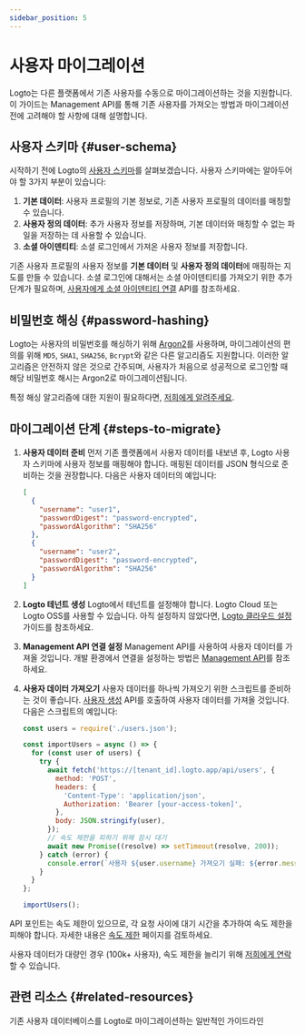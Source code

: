 ```yaml
---
sidebar_position: 5
---
```


# 사용자 마이그레이션

Logto는 다른 플랫폼에서 기존 사용자를 수동으로 마이그레이션하는 것을 지원합니다. 이 가이드는 Management API를 통해 기존 사용자를 가져오는 방법과 마이그레이션 전에 고려해야 할 사항에 대해 설명합니다.

## 사용자 스키마 \{#user-schema}

시작하기 전에 Logto의 [사용자 스키마](/user-management/user-data/#user-profile)를 살펴보겠습니다. 사용자 스키마에는 알아두어야 할 3가지 부분이 있습니다:

1. **기본 데이터**: 사용자 프로필의 기본 정보로, 기존 사용자 프로필의 데이터를 매칭할 수 있습니다.
2. **사용자 정의 데이터**: 추가 사용자 정보를 저장하며, 기본 데이터와 매칭할 수 없는 파일을 저장하는 데 사용할 수 있습니다.
3. **소셜 아이덴티티**: 소셜 로그인에서 가져온 사용자 정보를 저장합니다.

기존 사용자 프로필의 사용자 정보를 **기본 데이터** 및 **사용자 정의 데이터**에 매핑하는 지도를 만들 수 있습니다. 소셜 로그인에 대해서는 소셜 아이덴티티를 가져오기 위한 추가 단계가 필요하며, [사용자에게 소셜 아이덴티티 연결](https://openapi.logto.io/operation/operation-createuseridentity) API를 참조하세요.

## 비밀번호 해싱 \{#password-hashing}

Logto는 사용자의 비밀번호를 해싱하기 위해 [Argon2](https://en.wikipedia.org/wiki/Argon2)를 사용하며, 마이그레이션의 편의를 위해 `MD5`, `SHA1`, `SHA256`, `Bcrypt`와 같은 다른 알고리즘도 지원합니다. 이러한 알고리즘은 안전하지 않은 것으로 간주되며, 사용자가 처음으로 성공적으로 로그인할 때 해당 비밀번호 해시는 Argon2로 마이그레이션됩니다.

특정 해싱 알고리즘에 대한 지원이 필요하다면, [저희에게 알려주세요](https://logto.io/contact).

## 마이그레이션 단계 \{#steps-to-migrate}

1.  **사용자 데이터 준비**
    먼저 기존 플랫폼에서 사용자 데이터를 내보낸 후, Logto 사용자 스키마에 사용자 정보를 매핑해야 합니다. 매핑된 데이터를 JSON 형식으로 준비하는 것을 권장합니다. 다음은 사용자 데이터의 예입니다:

    ```json
    [
      {
        "username": "user1",
        "passwordDigest": "password-encrypted",
        "passwordAlgorithm": "SHA256"
      },
      {
        "username": "user2",
        "passwordDigest": "password-encrypted",
        "passwordAlgorithm": "SHA256"
      }
    ]
    ```

2.  **Logto 테넌트 생성**
    Logto에서 테넌트를 설정해야 합니다. Logto Cloud 또는 Logto OSS를 사용할 수 있습니다. 아직 설정하지 않았다면, [Logto 클라우드 설정](/introduction/set-up-logto-cloud/#create-logto-tenant) 가이드를 참조하세요.
3.  **Management API 연결 설정**
    Management API를 사용하여 사용자 데이터를 가져올 것입니다. 개발 환경에서 연결을 설정하는 방법은 [Management API](/integrate-logto/interact-with-management-api)를 참조하세요.
4.  **사용자 데이터 가져오기**
    사용자 데이터를 하나씩 가져오기 위한 스크립트를 준비하는 것이 좋습니다. [사용자 생성](https://openapi.logto.io/operation/operation-createuser) API를 호출하여 사용자 데이터를 가져올 것입니다. 다음은 스크립트의 예입니다:

    ```jsx
    const users = require('./users.json');

    const importUsers = async () => {
      for (const user of users) {
        try {
          await fetch('https://[tenant_id].logto.app/api/users', {
            method: 'POST',
            headers: {
              'Content-Type': 'application/json',
              Authorization: 'Bearer [your-access-token]',
            },
            body: JSON.stringify(user),
          });
          // 속도 제한을 피하기 위해 잠시 대기
          await new Promise((resolve) => setTimeout(resolve, 200));
        } catch (error) {
          console.error(`사용자 ${user.username} 가져오기 실패: ${error.message}`);
        }
      }
    };

    importUsers();
    ```

API 포인트는 속도 제한이 있으므로, 각 요청 사이에 대기 시간을 추가하여 속도 제한을 피해야 합니다. 자세한 내용은 [속도 제한](/integrate-logto/interact-with-management-api/#rate-limit) 페이지를 검토하세요.

사용자 데이터가 대량인 경우 (100k+ 사용자), 속도 제한을 늘리기 위해 [저희에게 연락](https://logto.io/contact)할 수 있습니다.

## 관련 리소스 \{#related-resources}

<Url href="https://blog.logto.io/general-migration-guide">
  기존 사용자 데이터베이스를 Logto로 마이그레이션하는 일반적인 가이드라인
</Url>
